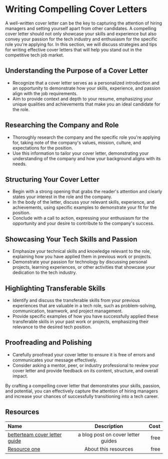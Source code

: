 # Writing Compelling Cover Letters

A well-written cover letter can be the key to capturing the attention of hiring managers and setting yourself apart
from other candidates. A compelling cover letter should not only showcase your skills and experience but also convey
your passion for the tech industry and enthusiasm for the specific role you're applying for. In this section, we will
discuss strategies and tips for writing effective cover letters that will help you stand out in the competitive tech
job market.

## Understanding the Purpose of a Cover Letter

- Recognize that a cover letter serves as a personalized introduction and an opportunity to demonstrate how your skills,
  experience, and passion align with the job requirements.
- Aim to provide context and depth to your resume, emphasizing your unique qualities and achievements that make you an
  ideal candidate for the role.

## Researching the Company and Role

- Thoroughly research the company and the specific role you're applying for, taking note of the company's values,
  mission, culture, and expectations for the position.
- Use this information to tailor your cover letter, demonstrating your understanding of the company and how your
  background aligns with its needs.

## Structuring Your Cover Letter

- Begin with a strong opening that grabs the reader's attention and clearly states your interest in the role and the company.
- In the body of the letter, discuss your relevant skills, experience, and achievements, using specific examples to
  demonstrate your fit for the position.
- Conclude with a call to action, expressing your enthusiasm for the opportunity and your desire to contribute to the
  company's success.

## Showcasing Your Tech Skills and Passion

- Emphasize your technical skills and knowledge relevant to the role, explaining how you have applied them in previous work
  or projects.
- Demonstrate your passion for technology by discussing personal projects, learning experiences, or other activities that
  showcase your dedication to the tech industry.

## Highlighting Transferable Skills

- Identify and discuss the transferable skills from your previous experiences that are valuable in a tech role, such as
  problem-solving, communication, teamwork, and project management.
- Provide specific examples of how you have successfully applied these transferable skills in your past work or projects,
  emphasizing their relevance to the desired tech position.

## Proofreading and Polishing

- Carefully proofread your cover letter to ensure it is free of errors and communicates your message effectively.
- Consider asking a mentor, peer, or industry professional to review your cover letter and provide feedback on its content,
  structure, and overall impact.

By crafting a compelling cover letter that demonstrates your skills, passion, and potential, you can effectively capture
the attention of hiring managers and increase your chances of successfully transitioning into a tech career.

## Resources

| Name   | Description | Cost |
| :----- | :----: | ----: |
| [betterteam cover letter guide](https://www.betterteam.com/how-to-write-a-cover-letter)    |  a blog post on cover letter guides   |   free |
| [Resource one](https://example.com/)    |  About this resources   |   free |